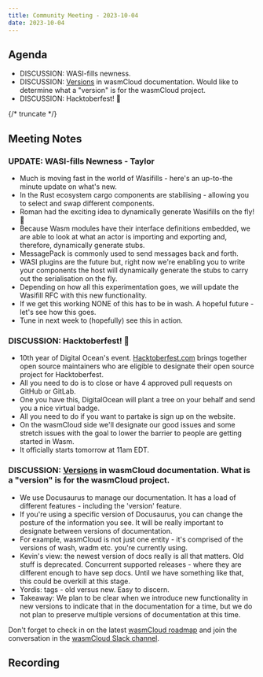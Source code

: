 ```yaml
---
title: Community Meeting - 2023-10-04
date: 2023-10-04
---
```


## Agenda

- DISCUSSION: WASI-fills newness.
- DISCUSSION: [Versions](https://docusaurus.io/versions) in wasmCloud documentation. Would like to determine what a "version" is for the wasmCloud project.
- DISCUSSION: Hacktoberfest! 🎃

{/* truncate */}

## Meeting Notes

### UPDATE: WASI-fills Newness - Taylor

- Much is moving fast in the world of Wasifills - here's an up-to-the minute update on what's new.
- In the Rust ecosystem cargo components are stabilising - allowing you to select and swap different components.
- Roman had the exciting idea to dynamically generate Wasifills on the fly! 🤯
- Because Wasm modules have their interface definitions embedded, we are able to look at what an actor is importing and exporting and, therefore, dynamically generate stubs.
- MessagePack is commonly used to send messages back and forth.
- WASI plugins are the future but, right now we're enabling you to write your components the host will dynamically generate the stubs to carry out the serialisation on the fly.
- Depending on how all this experimentation goes, we will update the Wasifill RFC with this new functionality.
- If we get this working NONE of this has to be in wash. A hopeful future - let's see how this goes.
- Tune in next week to (hopefully) see this in action.

### DISCUSSION: Hacktoberfest! 🎃

- 10th year of Digital Ocean's event. [Hacktoberfest.com](http://Hacktoberfest.com) brings together open source maintainers who are eligible to designate their open source project for Hacktoberfest.
- All you need to do is to close or have 4 approved pull requests on GitHub or GitLab.
- One you have this, DigitalOcean will plant a tree on your behalf and send you a nice virtual badge.
- All you need to do if you want to partake is sign up on the website.
- On the wasmCloud side we'll designate our good issues and some stretch issues with the goal to lower the barrier to people are getting started in Wasm.
- It officially starts tomorrow at 11am EDT.

### DISCUSSION: [Versions](https://docusaurus.io/versions) in wasmCloud documentation. What is a "version" is for the wasmCloud project.

- We use Docusaurus to manage our documentation. It has a load of different features - including the 'version' feature.
- If you're using a specific version of Docusaurus, you can change the posture of the information you see. It will be really important to designate between versions of documentation.
- For example, wasmCloud is not just one entity - it's comprised of the versions of wash, wadm etc. you're currently using.
- Kevin's view: the newest version of docs really is all that matters. Old stuff is deprecated. Concurrent supported releases - where they are different enough to have sep docs. Until we have something like that, this could be overkill at this stage.
- Yordis: tags - old versus new. Easy to discern.
- Takeaway: We plan to be clear when we introduce new functionality in new versions to indicate that in the documentation for a time, but we do not plan to preserve multiple versions of documentation at this time.

Don't forget to check in on the latest [wasmCloud roadmap](https://wasmcloud.com/docs/roadmap) and join the conversation in the [wasmCloud Slack channel](https://wasmcloud.slack.com/).

## Recording

<YouTube url="https://www.youtube.com/watch?v=3KUZf4Rd5dg" />
